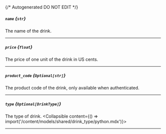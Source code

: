 {/* Autogenerated DO NOT EDIT  */}

##### `name` *{`str`}*
The name of the drink.

---
##### `price` *{`float`}*
The price of one unit of the drink in US cents.

---
##### `product_code` *{`Optional[str]`}*
The product code of the drink, only available when authenticated.

---
##### `type` *{`Optional[DrinkType]`}*
The type of drink.
<Collapsible content={() => import('/content/models/shared/drink_type/python.mdx')}>
</Collapsible>

---

